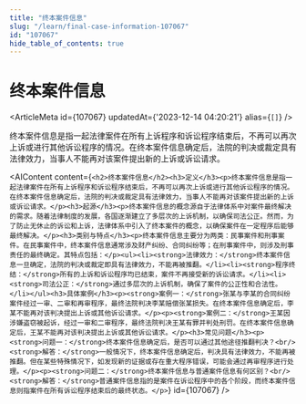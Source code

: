 ```yaml
---
title: "终本案件信息"
slug: "/learn/final-case-information-107067"
id: "107067"
hide_table_of_contents: true
---
```



# 终本案件信息

<ArticleMeta id={107067} updatedAt={'2023-12-14 04:20:21'} alias={`[]`} />
<div className='border-solid border-b border-t-0 my-4 border-[var(--ifm-color-gray-300)]' />

终本案件信息是指一起法律案件在所有上诉程序和诉讼程序结束后，不再可以再次上诉或进行其他诉讼程序的情况。在终本案件信息确定后，法院的判决或裁定具有法律效力，当事人不能再对该案件提出新的上诉或诉讼请求。

<AIContent content={`<h2>终本案件信息</h2><h3>定义</h3><p>终本案件信息是指一起法律案件在所有上诉程序和诉讼程序结束后，不再可以再次上诉或进行其他诉讼程序的情况。在终本案件信息确定后，法院的判决或裁定具有法律效力，当事人不能再对该案件提出新的上诉或诉讼请求。</p><h3>起源</h3><p>终本案件信息的概念源自于法律体系中对案件最终解决的需求。随着法律制度的发展，各国逐渐建立了多层次的上诉机制，以确保司法公正。然而，为了防止无休止的诉讼和上诉，法律体系中引入了终本案件的概念，以确保案件在一定程序后能够最终解决。</p><h3>类别与特点</h3><p>终本案件信息主要分为两类：民事案件和刑事案件。在民事案件中，终本案件信息通常涉及财产纠纷、合同纠纷等；在刑事案件中，则涉及刑事责任的最终确定。其特点包括：</p><ul><li><strong>法律效力：</strong>终本案件信息一旦确定，法院的判决或裁定即具有法律效力，不能再被推翻。</li><li><strong>程序终结：</strong>所有的上诉和诉讼程序均已结束，案件不再接受新的诉讼请求。</li><li><strong>司法公正：</strong>通过多层次的上诉机制，确保了案件的公正性和合法性。</li></ul><h3>具体案例</h3><p><strong>案例一：</strong>张某与李某的合同纠纷案件经过一审、二审和再审程序，最终法院判决李某赔偿张某损失。在终本案件信息确定后，李某不能再对该判决提出上诉或其他诉讼请求。</p><p><strong>案例二：</strong>王某因涉嫌盗窃被起诉，经过一审和二审程序，最终法院判决王某有罪并判处刑罚。在终本案件信息确定后，王某不能再对该判决提出上诉或其他诉讼请求。</p><h3>常见问题</h3><p><strong>问题一：</strong>终本案件信息确定后，是否可以通过其他途径推翻判决？<br/><strong>解答：</strong>一般情况下，终本案件信息确定后，判决具有法律效力，不能再被推翻。但在某些特殊情况下，如发现新的证据或存在重大程序错误，可能会通过再审程序进行处理。</p><p><strong>问题二：</strong>终本案件信息与普通案件信息有何区别？<br/><strong>解答：</strong>普通案件信息指的是案件在诉讼程序中的各个阶段，而终本案件信息则指案件在所有诉讼程序结束后的最终状态。</p>`} id={107067} />

